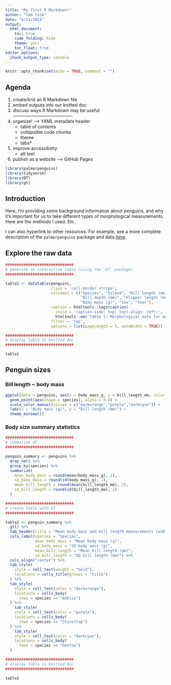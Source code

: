 ```yaml
---
title: "My first R Markdown!"
author: "Sam Csik"
date: "6/11/2021"
output: 
  html_document:
    toc: true
    code_folding: hide
    theme: yeti
    toc_float: true
editor_options: 
  chunk_output_type: console
---
```


```r
knitr::opts_chunk$set(echo = TRUE, comment = "")
```

## Agenda

  1. create/knit an R Markdown file
  2. embed outputs into our knitted doc
  3. discuss ways R Markdown may be useful  
  ----------------------------------------
  4. organize! --> YAML metadata header
      - table of contents
      - collapsible code chunks
      - theme
      - tabs*
  5. improve accessibility
      - alt text
  6. publish as a website --> GitHub Pages

```r
library(palmerpenguins) 
library(tidyverse)
library(DT)
library(gt)
```

## Introduction

Here, I'm providing some background information about penguins, and why it's important for us to take different types of morphological measurements. Here are the methods I used. Etc. 

I can also hyperlink to other resources. For example, see a more complete description of the `palmerpenguins` package and data [here](https://allisonhorst.github.io/palmerpenguins/index.html).

## Explore the raw data

```r
##############################
# generate an interactive table (using the `DT` package) 
##############################

table1 <- datatable(penguins, 
                    class = 'cell-border stripe', 
                    colnames = c("Species", "Island", "Bill length (mm)",
                                 "Bill depth (mm)", "Flipper length (mm)",
                                 "Body mass (g)", "Sex", "Year"),
                    caption = htmltools::tags$caption( 
                      style = 'caption-side: top; text-align: left;', 
                      htmltools::em('Table 1: Morphological data for male and female Adelie, Chinstrap, & Gentoo penguins across three islands in the Palmer Archipelago, Antarctica.')),
                    filter = 'top', 
                    options = list(pageLength = 5, autoWidth = TRUE)) 

##############################
# display table in knitted doc
##############################

table1
```

## Penguin sizes {.tabset .tabset-fade .tabset-pills}

### Bill length ~ body mass
```r
ggplot(data = penguins, aes(x = body_mass_g, y = bill_length_mm, color = species)) +
  geom_point(aes(shape = species), alpha = 0.8) +
  scale_color_manual(values = c("darkorange","purple","darkcyan")) +
  labs(x = "Body mass (g)", y = "Bill length (mm)") +
  theme_minimal()
```

### Body size summary statistics
```r
##############################
# summarize df
##############################

penguin_summary <- penguins %>% 
  drop_na() %>% 
  group_by(species) %>% 
  summarize(
    mean_body_mass = round(mean(body_mass_g), 2), 
    sd_body_mass = round(sd(body_mass_g), 2),
    mean_bill_length = round(mean(bill_length_mm), 2),
    sd_bill_length = round(sd(bill_length_mm), 2)
  )

##############################
# create table with DT
##############################

table2 <- penguin_summary %>% 
  gt() %>% 
  tab_header(title = "Mean body mass and bill length measurements (±SD) for Adelie, Chinstrap, & Gentoo penguins") %>% 
  cols_label(species = "Species",
             mean_body_mass = "Mean body mass (g)",
             sd_body_mass = "SD body mass (g)",
             mean_bill_length = "Mean bill length (mm)",
             sd_bill_length = "SD bill length (mm)") %>% 
  cols_align("center") %>% 
  tab_style(
    style = cell_text(weight = "bold"),
    locations = cells_title(groups = "title")
  ) %>% 
  tab_style(
    style = cell_text(color = "darkorange"),
    locations = cells_body(
      rows = species == "Adelie")
  ) %>% 
    tab_style(
    style = cell_text(color = "purple"),
    locations = cells_body(
      rows = species == "Chinstrap")
  ) %>%
    tab_style(
    style = cell_text(color = "darkcyan"),
    locations = cells_body(
      rows = species == "Gentoo")
  )

##############################
# display table in knitted doc
##############################

table2
```

